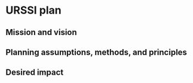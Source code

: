 # URSSI plan {#chapter3}

## Mission and vision

## Planning assumptions, methods, and principles

## Desired impact

